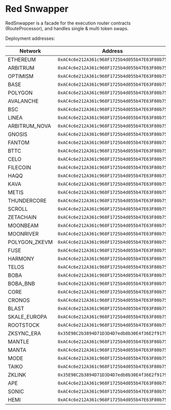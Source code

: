 # Red Snwapper

RedSnwapper is a facade for the execution router contracts (RouteProcessor), and handles single & multi token swaps.

Deployment addresses:

| Network            | Address                                        |
|--------------------|------------------------------------------------|
| ETHEREUM           | `0xAC4c6e212A361c968F1725b4d055b47E63F80b75`   |
| ARBITRUM           | `0xAC4c6e212A361c968F1725b4d055b47E63F80b75`   |
| OPTIMISM           | `0xAC4c6e212A361c968F1725b4d055b47E63F80b75`   |
| BASE               | `0xAC4c6e212A361c968F1725b4d055b47E63F80b75`   |
| POLYGON            | `0xAC4c6e212A361c968F1725b4d055b47E63F80b75`   |
| AVALANCHE          | `0xAC4c6e212A361c968F1725b4d055b47E63F80b75`   |
| BSC                | `0xAC4c6e212A361c968F1725b4d055b47E63F80b75`   |
| LINEA              | `0xAC4c6e212A361c968F1725b4d055b47E63F80b75`   |
| ARBITRUM_NOVA      | `0xAC4c6e212A361c968F1725b4d055b47E63F80b75`   |
| GNOSIS             | `0xAC4c6e212A361c968F1725b4d055b47E63F80b75`   |
| FANTOM             | `0xAC4c6e212A361c968F1725b4d055b47E63F80b75`   |
| BTTC               | `0xAC4c6e212A361c968F1725b4d055b47E63F80b75`   |
| CELO               | `0xAC4c6e212A361c968F1725b4d055b47E63F80b75`   |
| FILECOIN           | `0xAC4c6e212A361c968F1725b4d055b47E63F80b75`   |
| HAQQ               | `0xAC4c6e212A361c968F1725b4d055b47E63F80b75`   |
| KAVA               | `0xAC4c6e212A361c968F1725b4d055b47E63F80b75`   |
| METIS              | `0xAC4c6e212A361c968F1725b4d055b47E63F80b75`   |
| THUNDERCORE        | `0xAC4c6e212A361c968F1725b4d055b47E63F80b75`   |
| SCROLL             | `0xAC4c6e212A361c968F1725b4d055b47E63F80b75`   |
| ZETACHAIN          | `0xAC4c6e212A361c968F1725b4d055b47E63F80b75`   |
| MOONBEAM           | `0xAC4c6e212A361c968F1725b4d055b47E63F80b75`   |
| MOONRIVER          | `0xAC4c6e212A361c968F1725b4d055b47E63F80b75`   |
| POLYGON_ZKEVM      | `0xAC4c6e212A361c968F1725b4d055b47E63F80b75`   |
| FUSE               | `0xAC4c6e212A361c968F1725b4d055b47E63F80b75`   |
| HARMONY            | `0xAC4c6e212A361c968F1725b4d055b47E63F80b75`   |
| TELOS              | `0xAC4c6e212A361c968F1725b4d055b47E63F80b75`   |
| BOBA               | `0xAC4c6e212A361c968F1725b4d055b47E63F80b75`   |
| BOBA_BNB           | `0xAC4c6e212A361c968F1725b4d055b47E63F80b75`   |
| CORE               | `0xAC4c6e212A361c968F1725b4d055b47E63F80b75`   |
| CRONOS             | `0xAC4c6e212A361c968F1725b4d055b47E63F80b75`   |
| BLAST              | `0xAC4c6e212A361c968F1725b4d055b47E63F80b75`   |
| SKALE_EUROPA       | `0xAC4c6e212A361c968F1725b4d055b47E63F80b75`   |
| ROOTSTOCK          | `0xAC4c6e212A361c968F1725b4d055b47E63F80b75`   |
| ZKSYNC_ERA         | `0x35E98C2b3894D71D3D4D7edb8b30E4f36E2f9179`   |
| MANTLE             | `0xAC4c6e212A361c968F1725b4d055b47E63F80b75`   |
| MANTA              | `0xAC4c6e212A361c968F1725b4d055b47E63F80b75`   |
| MODE               | `0xAC4c6e212A361c968F1725b4d055b47E63F80b75`   |
| TAIKO              | `0xAC4c6e212A361c968F1725b4d055b47E63F80b75`   |
| ZKLINK             | `0x35E98C2b3894D71D3D4D7edb8b30E4f36E2f9179`   |
| APE                | `0xAC4c6e212A361c968F1725b4d055b47E63F80b75`   |
| SONIC              | `0xAC4c6e212A361c968F1725b4d055b47E63F80b75`   |
| HEMI               | `0xAC4c6e212A361c968F1725b4d055b47E63F80b75`   |
